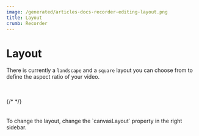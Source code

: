 ```yaml
---
image: /generated/articles-docs-recorder-editing-layout.png
title: Layout
crumb: Recorder
---
```



# Layout

There is currently a `landscape` and a `square` layout you can choose from to define the aspect ratio of your video.

<br />
<br />
<div
  style={{
    display: "flex",
    justifyContent: "space-around",
    gap: 10,
    alignItems: "center",
    maxWidth: "72rem",
  }}
>
  {/* <Layout type={"portrait"} aspectWidth={9} aspectHeight={16} /> */}
  <Layout type={"landscape"} aspectWidth={16} aspectHeight={9} />
  <Layout type={"square"} aspectWidth={1} aspectHeight={1} />
</div>
<br />
<br />
To change the layout, change the `canvasLayout` property in the right sidebar.
